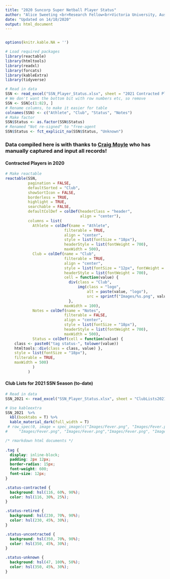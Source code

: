---
title: "2020 Suncorp Super Netball Player Status"
author: "Alice Sweeting <br>Research Fellow<br>Victoria University, Australia"
date: "Updated on 14/10/2020"
output: html_document
---

```{r global_options, R.options=knitr::opts_chunk$set(warning=FALSE, message=FALSE)}
```

```{r Setup block, include = FALSE}

options(knitr.kable.NA = '')

# Load required packages
library(reactable)
library(htmltools)
library(readxl)
library(forcats)
library(kableExtra)
library(tidyverse)

# Read in data
SSN <- read_excel("SSN_Player_Status.xlsx", sheet = "2021 Contracted Players")
# We don't want the bottom bit with row numbers etc, so remove
SSN <- SSN[c(1:82), ]
# Rename columns, to make it easier for table
colnames(SSN) <- c("Athlete", "Club", "Status", "Notes")
# Make factor
SSN$Status <- as.factor(SSN$Status)
# Renamed "Not re-signed" to "free-agent
SSN$Status <- fct_explicit_na(SSN$Status, "Unknown")
```


### Data compiled here is with thanks to [Craig Moyle](https://twitter.com/Old_Rando) who has manually captured and input all records! {.tabset}

#### Contracted Players in 2020
```{r MakeReactiveTable, echo = FALSE}
# Make reactable
reactable(SSN, 
          pagination = FALSE,
          defaultSorted = "Club", 
          showSortIcon = FALSE,
          borderless = TRUE, 
          highlight = TRUE,
          searchable = FALSE,
          defaultColDef = colDef(headerClass = "header", 
                                 align = "center"),
          columns = list(
            Athlete = colDef(name = "Athlete",
                          filterable = TRUE,
                          align = "center", 
                          style = list(fontSize = "18px"),
                          headerStyle = list(fontWeight = 700),  
                          maxWidth = 500),
            Club = colDef(name = "Club",
                          filterable = TRUE,
                          align = "center", 
                          style = list(fontSize = "12px", fontWeight = "bold"),
                          headerStyle = list(fontWeight = 700),
                          cell = function(value) {
                            div(class = "Club",
                                img(class = "logo", 
                                    alt = paste(value, "logo"), 
                                    src = sprintf("Images/%s.png", value)))
                            }, 
                          maxWidth = 100),
            Notes = colDef(name = "Notes",
                          filterable = FALSE,
                          align = "center", 
                          style = list(fontSize = "18px"),
                          headerStyle = list(fontWeight = 700),  
                          maxWidth = 500),
            Status = colDef(cell = function(value) {
    class <- paste0("tag status-", tolower(value))
    htmltools::div(class = class, value) },
    style = list(fontSize = "18px"),
    filterable = TRUE,
    maxWidth = 500)
            )
          )

```


#### Club Lists for 2021 SSN Season (to-date)
```{r kableExtraTable, echo = FALSE}
# Read in data
SSN_2021 <- read_excel("SSN_Player_Status.xlsx", sheet = "ClubLists2021")

# Use kableextra
SSN_2021  %>%
  kbl(booktabs = T) %>%
  kable_material_dark(full_width = T) 
 # row_spec(0, image = spec_image(c("Images/Fever.png", "Images/Fever.png","Images/Fever.png", "Images/Fever.png",
#     "Images/Fever.png", "Images/Fever.png","Images/Fever.png", "Images/Fever.png")))
```

```{css echo=FALSE}
/* rmarkdown html documents */
  
.tag {
  display: inline-block;
  padding: 2px 12px;
  border-radius: 15px;
  font-weight: 600;
  font-size: 12px;
}

.status-contracted {
  background: hsl(116, 60%, 90%);
  color: hsl(116, 30%, 25%);
}

.status-retired {
  background: hsl(230, 70%, 90%);
  color: hsl(230, 45%, 30%);
}

.status-uncontracted {
  background: hsl(350, 70%, 90%);
  color: hsl(350, 45%, 30%);
}

.status-unknown {
  background: hsl(47, 100%, 50%);
  color: hsl(350, 45%, 30%);
}

```
